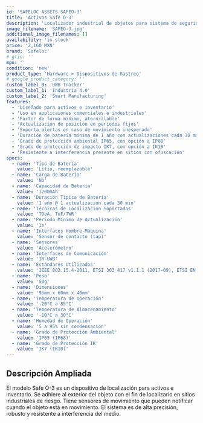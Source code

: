 ```yaml
---
id: 'SAFELOC ASSETS SAFEO-3'
title: 'Activos Safe O-3'
description: 'Localizador industrial de objetos para sistema de seguridad SafeLoc. Tracker de posicionamiento de activos en tiempo real resistente a interferencia.'
image_filename: 'SAFEO-3.jpg'
additional_image_filenames: []
availability: 'in stock'
price: '2,160 MXN'
brand: 'Safeloc'
# gtin: ''
mpn: ''
condition: 'new'
product_type: 'Hardware > Dispositivos de Rastreo'
# google_product_category: ''
custom_label_0: 'UWB Tracker'
custom_label_1: 'Industria 4.0'
custom_label_2: 'Smart Manufacturing'
features:
  - 'Diseñado para activos e inventario'
  - 'Uso en applicaiones comerciales e industriales'
  - 'Factor de forma mínimo, atornillable'
  - 'Actualización de posición en periodos fijos'
  - 'Soporta alertas en caso de movimiento inesperado'
  - 'Duración de batería mínima de 1 año con actualizaciones cada 30 min'
  - 'Grado de protección ambiental IP65, con opción a IP68'
  - 'Grado de protección de impacto IK7, con opción a IK10'
  - 'Resistente a interferencia presente en sitios con ofuscación'
specs:
  - name: 'Tipo de Batería'
    value: 'Litio, reemplazable'
  - name: 'Carga de Batería'
    value: 'No'
  - name: 'Capacidad de Batería'
    value: '1200mAh'
  - name: 'Duración Típica de Batería'
    value: '1 año @ 1 actualización cada 30 min'
  - name: 'Técnicas de Localización Soportadas'
    value: 'TDoA, ToF/TWR'
  - name: 'Periodo Mínimo de Actualización'
    value: '1s'
  - name: 'Interfaces Hombre-Máquina'
    value: 'Sensor de contacto (tap)'
  - name: 'Sensores'
    value: 'Acelerómetro'
  - name: 'Interfaces de Comunicación'
    value: 'IR-UWB'
  - name: 'Estándares Utilizados'
    value: 'IEEE 802.15.4-2011, ETSI 303 417 v1.1.1 (2017-09), ETSI EN 301 489-1 (v2.2.3 2019-11)'
  - name: 'Peso'
    value: '50g'
  - name: 'Dimensiones'
    value: '95mm x 60mm x 40mm'
  - name: 'Temperatura de Operación'
    value: '-20°C a 85°C'
  - name: 'Temperatura de Almacenamiento'
    value: '-10°C a 30°C'
  - name: 'Humedad de Operación'
    value: '5 a 95% sin condensación'
  - name: 'Grado de Protección Ambiental'
    value: 'IP65 (IP68)'
  - name: 'Grado de Protección IK'
    value: 'IK7 (IK10)'
---
```

## Descripción Ampliada
El modelo Safe O-3 es un dispositivo de localización para activos e inventario. Se adhiere al exterior del objeto con el fin de localizarlo en sitios industriales de riesgo. Tiene sensores de movimiento que pueden notificar cuando el objeto está en movimiento. El sistema es de alta precisión, robusto y resistente a interferencia del medio.